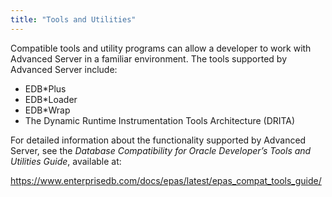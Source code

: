 ```yaml
---
title: "Tools and Utilities"
---
```


<div id="tools_and_utilities" class="registered_link"></div>

Compatible tools and utility programs can allow a developer to work with Advanced Server in a familiar environment. The tools supported by Advanced Server include:

-   EDB\*Plus
-   EDB\*Loader
-   EDB\*Wrap
-   The Dynamic Runtime Instrumentation Tools Architecture (DRITA)

For detailed information about the functionality supported by Advanced Server, see the *Database Compatibility for Oracle Developer’s Tools and Utilities Guide*, available at:

<https://www.enterprisedb.com/docs/epas/latest/epas_compat_tools_guide/>
